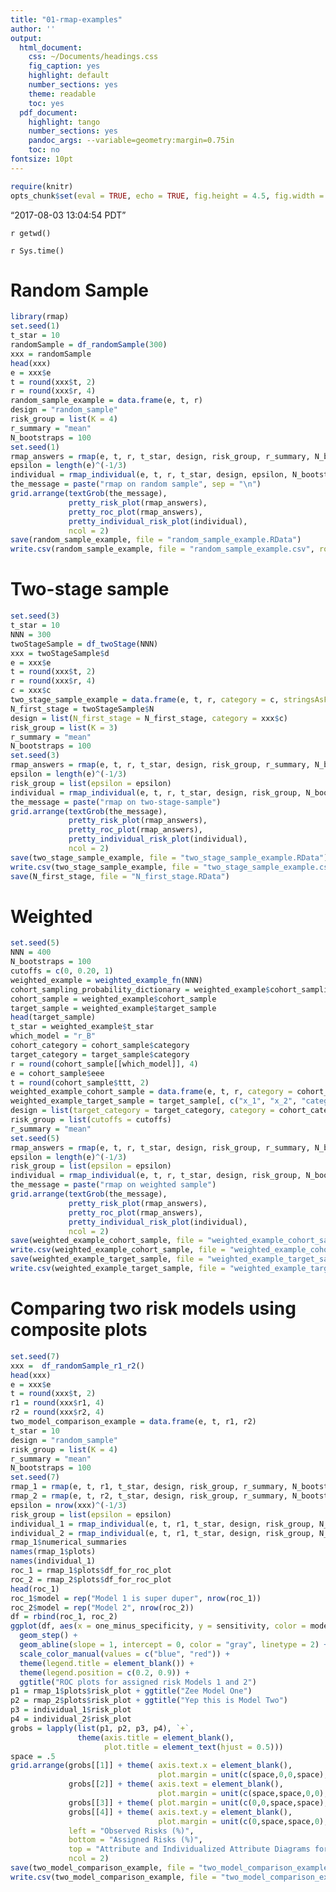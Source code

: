 ```yaml
---
title: "01-rmap-examples"
author: ''
output:
  html_document:
    css: ~/Documents/headings.css
    fig_caption: yes
    highlight: default
    number_sections: yes
    theme: readable
    toc: yes
  pdf_document:
    highlight: tango
    number_sections: yes
    pandoc_args: --variable=geometry:margin=0.75in
    toc: no
fontsize: 10pt
---
```

<A NAME="top"> </A>

```r
require(knitr)
opts_chunk$set(eval = TRUE, echo = TRUE, fig.height = 4.5, fig.width = 6.5, tidy=FALSE)
```

"2017-08-03 13:04:54 PDT"




`r getwd()`  

`r Sys.time()`

# Random Sample
```r
library(rmap)
set.seed(1)
t_star = 10
randomSample = df_randomSample(300)
xxx = randomSample
head(xxx)
e = xxx$e
t = round(xxx$t, 2)
r = round(xxx$r, 4)
random_sample_example = data.frame(e, t, r)
design = "random_sample"
risk_group = list(K = 4)
r_summary = "mean"
N_bootstraps = 100
set.seed(1)
rmap_answers = rmap(e, t, r, t_star, design, risk_group, r_summary, N_bootstraps)
epsilon = length(e)^(-1/3)
individual = rmap_individual(e, t, r, t_star, design, epsilon, N_bootstraps)
the_message = paste("rmap on random sample", sep = "\n")
grid.arrange(textGrob(the_message), 
             pretty_risk_plot(rmap_answers), 
             pretty_roc_plot(rmap_answers), 
             pretty_individual_risk_plot(individual),
             ncol = 2)
save(random_sample_example, file = "random_sample_example.RData")
write.csv(random_sample_example, file = "random_sample_example.csv", row.names = FALSE)
```


# Two-stage sample

```r
set.seed(3)
t_star = 10
NNN = 300
twoStageSample = df_twoStage(NNN)
xxx = twoStageSample$d
e = xxx$e
t = round(xxx$t, 2)
r = round(xxx$r, 4)
c = xxx$c
two_stage_sample_example = data.frame(e, t, r, category = c, stringsAsFactors = FALSE)
N_first_stage = twoStageSample$N
design = list(N_first_stage = N_first_stage, category = xxx$c)
risk_group = list(K = 3)
r_summary = "mean"
N_bootstraps = 100
set.seed(3)
rmap_answers = rmap(e, t, r, t_star, design, risk_group, r_summary, N_bootstraps)
epsilon = length(e)^(-1/3)
risk_group = list(epsilon = epsilon)
individual = rmap_individual(e, t, r, t_star, design, risk_group, N_bootstraps)
the_message = paste("rmap on two-stage-sample")
grid.arrange(textGrob(the_message), 
             pretty_risk_plot(rmap_answers), 
             pretty_roc_plot(rmap_answers), 
             pretty_individual_risk_plot(individual),
             ncol = 2)
save(two_stage_sample_example, file = "two_stage_sample_example.RData")
write.csv(two_stage_sample_example, file = "two_stage_sample_example.csv", row.names = FALSE)
save(N_first_stage, file = "N_first_stage.RData")
```

# Weighted

```r
set.seed(5)
NNN = 400
N_bootstraps = 100
cutoffs = c(0, 0.20, 1)
weighted_example = weighted_example_fn(NNN)
cohort_sampling_probability_dictionary = weighted_example$cohort_sampling_probability_dictionary
cohort_sample = weighted_example$cohort_sample
target_sample = weighted_example$target_sample
head(target_sample)
t_star = weighted_example$t_star
which_model = "r_B" 
cohort_category = cohort_sample$category
target_category = target_sample$category
r = round(cohort_sample[[which_model]], 4)
e = cohort_sample$eee
t = round(cohort_sample$ttt, 2)
weighted_example_cohort_sample = data.frame(e, t, r, category = cohort_category, stringsAsFactors = FALSE)
weighted_example_target_sample = target_sample[, c("x_1", "x_2", "category")]
design = list(target_category = target_category, category = cohort_category)
risk_group = list(cutoffs = cutoffs)
r_summary = "mean"
set.seed(5)
rmap_answers = rmap(e, t, r, t_star, design, risk_group, r_summary, N_bootstraps)
epsilon = length(e)^(-1/3)
risk_group = list(epsilon = epsilon)
individual = rmap_individual(e, t, r, t_star, design, risk_group, N_bootstraps)
the_message = paste("rmap on weighted sample")
grid.arrange(textGrob(the_message), 
             pretty_risk_plot(rmap_answers), 
             pretty_roc_plot(rmap_answers), 
             pretty_individual_risk_plot(individual),
             ncol = 2)
save(weighted_example_cohort_sample, file = "weighted_example_cohort_sample.RData")
write.csv(weighted_example_cohort_sample, file = "weighted_example_cohort_sample.csv", row.names = FALSE)
save(weighted_example_target_sample, file = "weighted_example_target_sample.RData")
write.csv(weighted_example_target_sample, file = "weighted_example_target_sample.csv", row.names = FALSE)
```


# Comparing two risk models using composite plots

```r
set.seed(7)
xxx =  df_randomSample_r1_r2()
head(xxx)
e = xxx$e
t = round(xxx$t, 2)
r1 = round(xxx$r1, 4)
r2 = round(xxx$r2, 4)
two_model_comparison_example = data.frame(e, t, r1, r2)
t_star = 10
design = "random_sample"
risk_group = list(K = 4)
r_summary = "mean"
N_bootstraps = 100
set.seed(7)
rmap_1 = rmap(e, t, r1, t_star, design, risk_group, r_summary, N_bootstraps)
rmap_2 = rmap(e, t, r2, t_star, design, risk_group, r_summary, N_bootstraps)
epsilon = nrow(xxx)^(-1/3)
risk_group = list(epsilon = epsilon)
individual_1 = rmap_individual(e, t, r1, t_star, design, risk_group, N_bootstraps)
individual_2 = rmap_individual(e, t, r1, t_star, design, risk_group, N_bootstraps)
rmap_1$numerical_summaries
names(rmap_1$plots)
names(individual_1)
roc_1 = rmap_1$plots$df_for_roc_plot
roc_2 = rmap_2$plots$df_for_roc_plot
head(roc_1)
roc_1$model = rep("Model 1 is super duper", nrow(roc_1))
roc_2$model = rep("Model 2", nrow(roc_2))
df = rbind(roc_1, roc_2)
ggplot(df, aes(x = one_minus_specificity, y = sensitivity, color = model)) +
  geom_step() + 
  geom_abline(slope = 1, intercept = 0, color = "gray", linetype = 2) +
  scale_color_manual(values = c("blue", "red")) +
  theme(legend.title = element_blank()) +
  theme(legend.position = c(0.2, 0.9)) +
  ggtitle("ROC plots for assigned risk Models 1 and 2")
p1 = rmap_1$plots$risk_plot + ggtitle("Zee Model One")
p2 = rmap_2$plots$risk_plot + ggtitle("Yep this is Model Two")
p3 = individual_1$risk_plot
p4 = individual_2$risk_plot
grobs = lapply(list(p1, p2, p3, p4), `+`, 
               theme(axis.title = element_blank(),
                     plot.title = element_text(hjust = 0.5)))
space = .5
grid.arrange(grobs[[1]] + theme( axis.text.x = element_blank(),
                                 plot.margin = unit(c(space,0,0,space), "cm")),
             grobs[[2]] + theme( axis.text = element_blank(),
                                 plot.margin = unit(c(space,space,0,0), "cm")),
             grobs[[3]] + theme( plot.margin = unit(c(0,0,space,space), "cm")), 
             grobs[[4]] + theme( axis.text.y = element_blank(),
                                 plot.margin = unit(c(0,space,space,0), "cm")), 
             left = "Observed Risks (%)",
             bottom = "Assigned Risks (%)",
             top = "Attribute and Individualized Attribute Diagrams for Models 1 and 2",
             ncol = 2)
save(two_model_comparison_example, file = "two_model_comparison_example.RData")
write.csv(two_model_comparison_example, file = "two_model_comparison_example.csv", row.names = FALSE)
```






